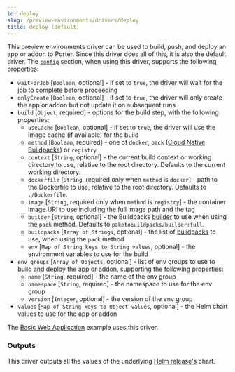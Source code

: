 ```yaml
---
id: deploy
slug: /preview-environments/drivers/deploy
title: deploy (default)
---
```


This preview environments driver can be used to build, push, and deploy an app or addon to Porter. Since this driver does all of this, it is also the default driver. The [`config`](/preview-environments/porter-yaml-reference#resourceconfig) section, when using this driver, supports the following properties:

- `waitForJob` [`Boolean`, optional] - if set to `true`, the driver will wait for the job to complete before proceeding
- `onlyCreate` [`Boolean`, optional] - if set to `true`, the driver will only create the app or addon but not update it on subsequent runs
- `build` [`Object`, required] - options for the build step, with the following properties:
  - `useCache` [`Boolean`, optional] - if set to `true`, the driver will use the image cache (if available) for the build
  - `method` [`Boolean`, required] - one of `docker`, `pack` ([Cloud Native Buildpacks](https://buildpacks.io)) or `registry`
  - `context` [`String`, optional] - the current build context or working directory to use, relative to the root directory. Defaults to the current working directory.
  - `dockerfile` [`String`, required only when `method` is `docker`] - path to the Dockerfile to use, relative to the root directory. Defaults to `./Dockerfile`.
  - `image` [`String`, required only when `method` is `registry`] - the container image URI to use including the full image path and the tag
  - `builder` [`String`, optional] - the Buildpacks [builder](https://buildpacks.io/docs/concepts/components/builder/) to use when using the `pack` method. Defaults to `paketobuildpacks/builder:full`.
  - `buildpacks` [`Array of Strings`, optional] - the list of [buildpacks](https://buildpacks.io/docs/concepts/components/buildpack/) to use, when using the `pack` method
  - `env` [`Map of String keys to String values`, optional] - the environment variables to use for the build
- `env_groups` [`Array of Objects`, optional] - list of env groups to use to build and deploy the app or addon, supporting the following properties:
  - `name` [`String`, required] - the name of the env group
  - `namespace` [`String`, required] - the namespace to use for the env group
  - `version` [`Integer`, optional] - the version of the env group
- `values` [`Map of String keys to Object values`, optional] - the Helm chart values to use for the app or addon

The [Basic Web Application](/preview-environments/examples/basic-web-application) example uses this driver.

### Outputs

This driver outputs all the values of the underlying [Helm release's](https://helm.sh/docs/intro/using_helm/) chart.
